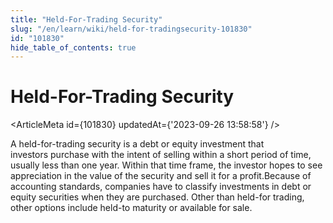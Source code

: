 ```yaml
---
title: "Held-For-Trading Security"
slug: "/en/learn/wiki/held-for-tradingsecurity-101830"
id: "101830"
hide_table_of_contents: true
---
```



# Held-For-Trading Security

<ArticleMeta id={101830} updatedAt={'2023-09-26 13:58:58'} />
<div className='border-solid border-b border-t-0 my-4 border-[var(--ifm-color-gray-300)]' />

A held-for-trading security is a debt or equity investment that investors purchase with the intent of selling within a short period of time, usually less than one year. Within that time frame, the investor hopes to see appreciation in the value of the security and sell it for a profit.Because of accounting standards, companies have to classify investments in debt or equity securities when they are purchased. Other than held-for trading, other options include held-to maturity or available for sale.
